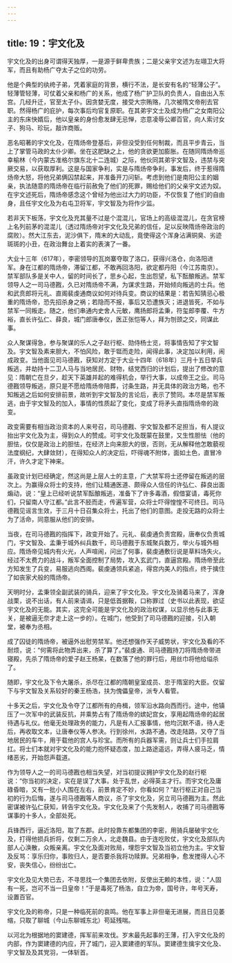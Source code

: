 ```yaml
---
---
---
```

title: 19：宇文化及
---



宇文化及的出身可谓得天独厚，一是源于鲜卑贵族；二是父亲宇文述为左翊卫大将军，而且有助杨广夺太子之位的功劳。

他是个典型的纨绔子弟，凭着家庭的背景，横行不法，是长安有名的“轻薄公子”。轻薄管轻薄，可仗着父亲和杨广的关系，他成了杨广护卫队的负责人，自由出入东宫。几经升迁，官至太子仆。因贪婪无度，接受大宗贿赂，几次被隋文帝削去官职。然得杨广的庇护，每次事后均官复原职。在其弟宇文士及成为杨广之女南阳公主的东床快婿后，他以皇亲的身份愈发肆无忌惮，恣意凌辱公卿百官，向人索讨女子、狗马、珍玩，敲诈商贩。

恶名昭著的宇文化及，在隋炀帝登基后，非但没受到任何制裁，而且平步青云，当上了掌管马政的太仆少卿。坐在这肥缺之上，他的贪欲更加膨胀。在随同隋炀帝巡幸榆林（今内蒙古准格尔旗东北十二连城）之际，他伙同其弟宇文智及，违禁与突厥交易，以获取厚利。这是与国家争利，实是与隋炀帝争利，事发后，终于惹得隋炀帝大怒，将他兄弟俩囚禁起来，并准备开刀问斩。考虑到他们是南阳公主的姻亲，执法随意的隋炀帝在临行前赦免了他们的死罪，赐给他们的父亲宇文述为奴。在宇文述死后，隋炀帝感念这个曾经为他出过大力的功臣，不仅恢复了他们的自由身，且任宇文化及为右屯卫将军，宇文智及为将作少监。

若非天下板荡，宇文化及充其量不过是个混混儿，官场上的高级混混儿，在贪官榜上名列前茅的混混儿（透过隋炀帝对宇文化及兄弟的信任，足以反映隋炀帝政治的腐败）。然大江东去，泥沙俱下，隋末的大动乱，竟使得这个浑身沾满铜臭、劣迹斑斑的小丑，在政治舞台上着实的表演了一番。

大业十三年（617年），李密领导的瓦岗寨夺取了洛口，获得兴洛仓，向洛阳进军。身在江都的隋炀帝，滞留江都，不敢再回洛阳，欲定都丹阳（今江苏南京）。禁军部队多是关中人，留的时间长了，思乡心起，生出怨望，私下酝酿叛逃。禁军领导人之一司马德戡，久已对隋炀帝不满，为谋求生路，开始倾向叛逃的士兵。他和武贲郎将元礼、直阁裴虔通商议如何对待兵变。商议的结果是：若告知猜忌心极重的隋炀帝，恐先招杀身之祸；若隐而不报，事后又恐遭族灭；进退皆死，不如与禁军一同叛走。随之，他们串通内史舍人元敏，鹰扬郎将孟秉，符玺郎李覆、牛方裕，直长许弘仁、薛良，城门郎唐奉仪，医正张恺等人，拜为刎颈之交，同谋此事。

众人聚谋得急，参与聚谋的乐人之子赵行枢、勋侍杨士览，将事情告知了宇文智及。宇文智及素来胆大，不怕风险，敢于铤而走险，闻得此事，决定加以利用，闹成政变。当他面见司马德戡，获知对方定于大业十四年（618年）三月十五日举兵叛逃，并劫持十二卫人马与当地居民、财物，结党西归的计划后，提出了修改的意见：隋朝亡在旦夕，趁天下英雄并起的难得机会，举行大事，以成帝王之业。司马德戡领导叛逃，原只是不愿给隋炀帝陪葬，讨条生路，并无具体的政治方略，也不知叛逃之后如何安排前景，故听到宇文智及的言论后，表示了赞同。本尽是禁军叛逃，由于宇文智及的加入，事情的性质起了变化，变成了将矛头直指隋炀帝的政变。

政变需要有相当政治资本的人来号召，司马德戡、宇文智及都不足担当，有人提议抬出宇文化及为主，得到众人的赞成。可宇文化及既蒙在鼓里，又生性胆怯（他的胆怯，仅仅是政治上的胆怯，在经济上向来胆大的很，否则，无从解释他怎敢藐视法度纲纪，大肆敛财），在得知众人的决定后，吓得魂不附体，面如土色，直冒冷汗，许久才定下神来。

虽政变计划已经确定，然这尚是上层人士的主意，广大禁军将士还停留在叛逃的层次上。为赢得众将士的支持，他们让精通医道、颇得众人信任的许弘仁、薛良出面煽动，说：“皇上已经听说禁军酝酿叛逃，准备下了许多毒酒，假借宴请，毒死你们，只留南人守江都。”此言不胫而走，传遍军营，众将士吓得惶惶不可终日。司马德戡见谣言生效，于三月十日召集众将士，托出了他们的意图。走投无路的众将士为了活命，同意服从他们的安排。

当夜，在司马德戡的指挥下，政变开始了。元礼、裴虔通负责宫殿，唐奉仪负责城门，宇文智及、孟秉于城外纠兵数千，司马德戡于东城聚兵数万，举火与城外相应。隋炀帝见城内有火光，人声喧闹，问出了何事，裴虔通敷衍说是草料场失火。经过不太费力的战斗，叛军全面控制了局势，攻入玄武门，直逼宫殿。隋炀帝至此方知发生了兵变，易服逃向西阁。裴虔通领兵紧追，得宫内美人的指点，终于擒住了如丧家犬般的隋炀帝。

天明时分，孟秉领全副武装的骑兵，迎来了宇文化及。宇文化及骑着马来了，浑身战栗，说不出话，有人前来请谒，只是低首据鞍，口称罪过（史书以此表现，欲证宇文化及的无能。其实，这完全可能是宇文化及的政治权谋，以显示他与此事无关，是被逼无奈才走上这一步的）。在城门，他受到了司马德戡的迎接，引入朝堂，被奉为丞相。

成了囚徒的隋炀帝，被逼外出慰劳禁军。他还想强作天子威势状，宇文化及看的不耐烦，说：“何需将此物弄出来，杀了算了。”裴虔通、司马德戡持刀将隋炀帝带进寝殿，先杀了隋炀帝的爱子赵王杨杲，在数落了他的罪行后，用丝巾将他给缢杀了。

随即，宇文化及下令大屠杀，杀尽在江都的隋朝皇室成员、忠于隋室的大臣。仅留下与宇文智及关系较好的秦王杨浩，扶为傀儡皇帝，派专人看管。

十多天之后，宇文化及令夺了江都所有的舟楫，领军沿水路向西而行。途中，他镇压了一次军中的武装反抗，并乘势占有了隋炀帝的嫔妃宫女，享用起隋炀帝的起居待遇与礼仪。他毫无处理政务的能力，凡是有人汇报事情，他均沉默不语，待人走后，再收取文本，让唐奉仪等人参决。行到徐州，水路不通，改走陆路，又夺了当地居民的车牛，用于载他的宫人与珍宝。而所有的兵器军需，则让兵士们手拉肩扛。将士们本就对宇文化及的能力抱怀疑态度，加上路途遥远，弄得人疲马乏，情绪恶劣，开始怨声载道。

作为领导人之一的司马德戡也相当失望，对当初提议拥护宇文化及的赵行枢说：“你当初的决定，实在是误了大事。处于乱世，必得英主才行。而宇文化及庸碌昏暗，又有一批小人围在左右，前景肯定不妙，你看如何？”赵行枢正对自己当初的行为后悔，遂与司马德戡等人商议，杀了宇文化及，另立司马德戡为主。然此密谋被许弘仁获知，转告宇文化及。宇文化及来了个先发制人，收捕了司马德戡等谋事的十多人，全部处死。

兵锋西行，逼近洛阳，取了东郡。此时投靠东都集团的李密，用骑兵屡破宇文化及，打得他损兵折将，仅剩二万余人，北走魏县。由于连吃败仗，宇文化及部队内部人心涣散，众叛亲离。宇文化及面对败局，埋怨宇文智及当初立他为主。宇文智及反骂：享乐归你，事败归人，是否要杀我将功赎罪。兄弟相争，愈发搅得人心不安，丧失信心，纷纷出亡。

宇文化及见大势已去，不寻思找一个集团去依附，反使出无赖的本性，说：“人固有一死，岂可不当一日皇帝！”于是毒死了杨浩，自立为帝，国号许，年号天寿，设置百官。

宇文化及的称帝，只是一种临死前的哀鸣。他在军事上非但毫无进展，而且日见萎缩，只取了聊城（今山东聊城东北）苟延残喘。

以河北为根据地的窦建德，挥军前来攻伐。岁末最先起事的王薄，打入宇文化及的内部，作为窦建德的内应，开了城门，迎入窦建德的军队。窦建德生擒宇文化及、宇文智及及其党羽，一体斩首。